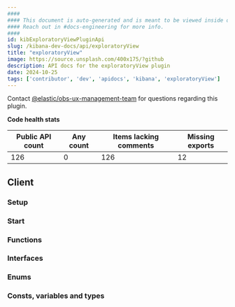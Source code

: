 ```yaml
---
####
#### This document is auto-generated and is meant to be viewed inside our experimental, new docs system.
#### Reach out in #docs-engineering for more info.
####
id: kibExploratoryViewPluginApi
slug: /kibana-dev-docs/api/exploratoryView
title: "exploratoryView"
image: https://source.unsplash.com/400x175/?github
description: API docs for the exploratoryView plugin
date: 2024-10-25
tags: ['contributor', 'dev', 'apidocs', 'kibana', 'exploratoryView']
---
```




Contact [@elastic/obs-ux-management-team](https://github.com/orgs/elastic/teams/obs-ux-management-team) for questions regarding this plugin.

**Code health stats**

| Public API count  | Any count | Items lacking comments | Missing exports |
|-------------------|-----------|------------------------|-----------------|
| 126 | 0 | 126 | 12 |

## Client

### Setup
<DocDefinitionList data={[exploratoryViewObj.client.setup]}/>

### Start
<DocDefinitionList data={[exploratoryViewObj.client.start]}/>

### Functions
<DocDefinitionList data={exploratoryViewObj.client.functions}/>

### Interfaces
<DocDefinitionList data={exploratoryViewObj.client.interfaces}/>

### Enums
<DocDefinitionList data={exploratoryViewObj.client.enums}/>

### Consts, variables and types
<DocDefinitionList data={exploratoryViewObj.client.misc}/>

